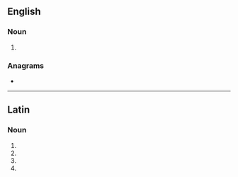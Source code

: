 ==English==

===Noun===
{{head|en|noun plural form}}

# {{plural of|facula|lang=en}}

===Anagrams===
* {{anagrams|en|a=aaceflu|fæcula}}

----

==Latin==

===Noun===
{{la-noun-form|faculae}}

# {{inflection of|facula||nom|p|lang=la}}
# {{inflection of|facula||gen|s|lang=la}}
# {{inflection of|facula||dat|s|lang=la}}
# {{inflection of|facula||voc|p|lang=la}}